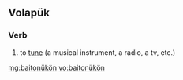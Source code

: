 ==Volapük==

===Verb===
{{infl|vo|verb}}

# to [[tune]] (a musical instrument, a radio, a tv, etc.)

[[mg:baitonükön]]
[[vo:baitonükön]]